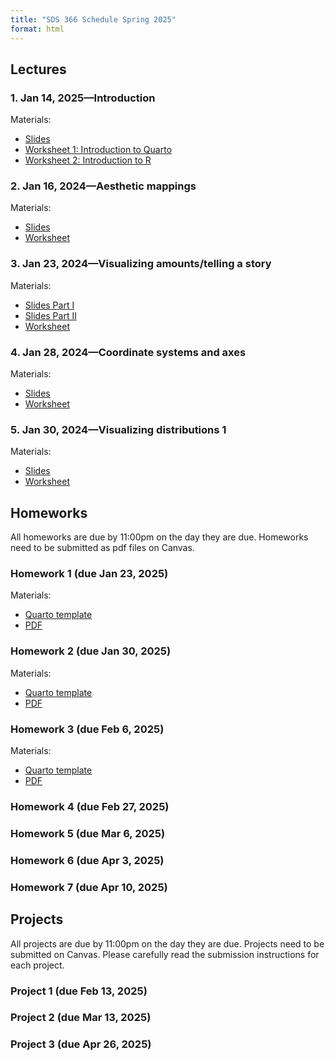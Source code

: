 ```yaml
---
title: "SDS 366 Schedule Spring 2025"
format: html
---
```


## Lectures

### 1. Jan 14, 2025—Introduction

<p class="nospace">Materials:</p>

- [Slides](slides/introduction.qmd)  
- [Worksheet 1: Introduction to Quarto](worksheets/intro-to-Quarto.qmd)
- [Worksheet 2: Introduction to R](worksheets/intro-to-R.qmd)

### 2. Jan 16, 2024—Aesthetic mappings

<p class="nospace">Materials:</p>

- [Slides](slides/aesthetic-mappings.qmd)  
- [Worksheet](worksheets/aesthetic-mappings.qmd)

### 3. Jan 23, 2024—Visualizing amounts/telling a story

<p class="nospace">Materials:</p>

- [Slides Part I](slides/visualizing-amounts.qmd)  
- [Slides Part II](slides/telling-a-story.qmd)  
- [Worksheet](worksheets/visualizing-amounts.qmd)

### 4. Jan 28, 2024—Coordinate systems and axes

<p class="nospace">Materials:</p>

- [Slides](slides/coordinate-systems-axes.qmd)  
- [Worksheet](worksheets/coordinate-systems-axes.qmd)

### 5. Jan 30, 2024—Visualizing distributions 1

<p class="nospace">Materials:</p>

- [Slides](slides/visualizing-distributions-1.qmd)  
- [Worksheet](worksheets/visualizing-distributions-1.qmd)


## Homeworks

All homeworks are due by 11:00pm on the day they are due. Homeworks need to be submitted as pdf files on Canvas.

### Homework 1 (due Jan 23, 2025)

<p class="nospace">Materials:</p>

- [Quarto template](assignments/HW1.qmd)
- [PDF](assignments/HW1.pdf)

### Homework 2 (due Jan 30, 2025)

<p class="nospace">Materials:</p>

- [Quarto template](assignments/HW2.qmd)
- [PDF](assignments/HW2.pdf)

### Homework 3 (due Feb 6, 2025)

<p class="nospace">Materials:</p>

- [Quarto template](assignments/HW3.qmd)
- [PDF](assignments/HW3.pdf)

### Homework 4 (due Feb 27, 2025)

### Homework 5 (due Mar 6, 2025)

### Homework 6 (due Apr 3, 2025)

### Homework 7 (due Apr 10, 2025)

## Projects

All projects are due by 11:00pm on the day they are due. Projects need to be submitted on Canvas. Please carefully read the submission instructions for each project.

### Project 1 (due Feb 13, 2025)

### Project 2 (due Mar 13, 2025)

### Project 3 (due Apr 26, 2025)
